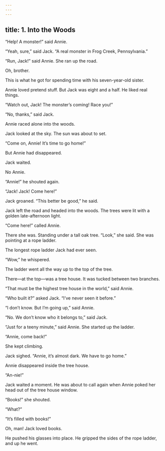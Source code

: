```yaml
---
---
---
```

title: 1. Into the Woods
---




“Help! A monster!” said Annie.

“Yeah, sure,” said Jack. “A real monster in Frog Creek, Pennsylvania.”

“Run, Jack!” said Annie. She ran up the road.

Oh, brother.

This is what he got for spending time with his seven-year-old sister.

Annie loved pretend stuff. But Jack was eight and a half. He liked real things.

“Watch out, Jack! The monster’s coming! Race you!”

“No, thanks,” said Jack.

Annie raced alone into the woods.

Jack looked at the sky. The sun was about to set.

“Come on, Annie! It’s time to go home!”

But Annie had disappeared.

Jack waited.

No Annie.

“Annie!” he shouted again.

“Jack! Jack! Come here!”

Jack groaned. “This better be good,” he said.

Jack left the road and headed into the woods. The trees were lit with a golden late-afternoon light.

“Come here!” called Annie.

There she was. Standing under a tall oak tree. “Look,” she said. She was pointing at a rope ladder.

The longest rope ladder Jack had ever seen.

“Wow,” he whispered.

The ladder went all the way up to the top of the tree.

There—at the top—was a tree house. It was tucked between two branches.

“That must be the highest tree house in the world,” said Annie.

“Who built it?” asked Jack. “I’ve never seen it before.”

“I don’t know. But I’m going up,” said Annie.

“No. We don’t know who it belongs to,” said Jack.

“Just for a teeny minute,” said Annie. She started up the ladder.

“Annie, come back!”

She kept climbing.



Jack sighed. “Annie, it’s almost dark. We have to go home.”

Annie disappeared inside the tree house.

“An-nie!”

Jack waited a moment. He was about to call again when Annie poked her head out of the tree house window.

“Books!” she shouted.

“What?”

“It’s filled with books!”

Oh, man! Jack loved books.

He pushed his glasses into place. He gripped the sides of the rope ladder, and up he went.